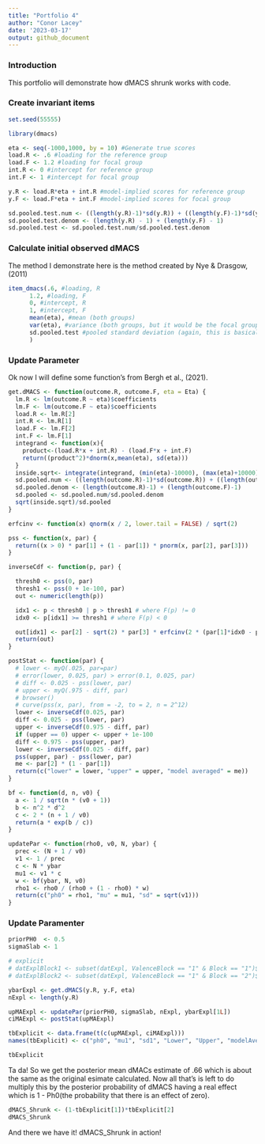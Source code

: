 ```yaml
---
title: "Portfolio 4"
author: "Conor Lacey"
date: '2023-03-17'
output: github_document
---
```


### Introduction

This portfolio will demonstrate how dMACS shrunk works with code. 

### Create invariant items 

```r
set.seed(55555)

library(dmacs)

eta <- seq(-1000,1000, by = 10) #Generate true scores
load.R <- .6 #loading for the reference group
load.F <- 1.2 #loading for focal group
int.R <- 0 #intercept for reference group
int.F <- 1 #intercept for focal group

y.R <- load.R*eta + int.R #model-implied scores for reference group
y.F <- load.F*eta + int.F #model-implied scores for focal group

sd.pooled.test.num <- ((length(y.R)-1)*sd(y.R)) + ((length(y.F)-1)*sd(y.F)) 
sd.pooled.test.denom <- (length(y.R) - 1) + (length(y.F) - 1)
sd.pooled.test <- sd.pooled.test.num/sd.pooled.test.denom
```

### Calculate initial observed dMACS

The method I demonstrate here is the method created by Nye & Drasgow, (2011)

```r
item_dmacs(.6, #loading, R 
      1.2, #loading, F
      0, #intercept, R
      1, #intercept, F
      mean(eta), #mean (both groups)
      var(eta), #variance (both groups, but it would be the focal group if they didn't have the same variance)
      sd.pooled.test #pooled standard deviation (again, this is basically arbitrary)
      )
```

### Update Parameter 

Ok now I will define some function's from Bergh et al., (2021).

```r
get.dMACS <- function(outcome.R, outcome.F, eta = Eta) {
  lm.R <- lm(outcome.R ~ eta)$coefficients
  lm.F <- lm(outcome.F ~ eta)$coefficients
  load.R <- lm.R[2]
  int.R <- lm.R[1]
  load.F <- lm.F[2]
  int.F <- lm.F[1]
  integrand <- function(x){
    product<-(load.R*x + int.R) - (load.F*x + int.F)
    return((product^2)*dnorm(x,mean(eta), sd(eta)))
  }
  inside.sqrt<- integrate(integrand, (min(eta)-10000), (max(eta)+10000))$value
  sd.pooled.num <- ((length(outcome.R)-1)*sd(outcome.R)) + ((length(outcome.F)-1)*sd(outcome.F))
  sd.pooled.denom <- (length(outcome.R)-1) + (length(outcome.F)-1)
  sd.pooled <- sd.pooled.num/sd.pooled.denom
  sqrt(inside.sqrt)/sd.pooled
}

erfcinv <- function(x) qnorm(x / 2, lower.tail = FALSE) / sqrt(2)

pss <- function(x, par) {
  return((x > 0) * par[1] + (1 - par[1]) * pnorm(x, par[2], par[3]))
}

inverseCdf <- function(p, par) {

  thresh0 <- pss(0, par)
  thresh1 <- pss(0 + 1e-100, par)
  out <- numeric(length(p))

  idx1 <- p < thresh0 | p > thresh1 # where F(p) != 0
  idx0 <- p[idx1] >= thresh1 # where F(p) < 0

  out[idx1] <- par[2] - sqrt(2) * par[3] * erfcinv(2 * (par[1]*idx0 - p[idx1]) / (par[1] - 1))
  return(out)
}

postStat <- function(par) {
  # lower <- myQ(.025, par=par)
  # error(lower, 0.025, par) > error(0.1, 0.025, par)
  # diff <- 0.025 - pss(lower, par)
  # upper <- myQ(.975 - diff, par)
  # browser()
  # curve(pss(x, par), from = -2, to = 2, n = 2^12)
  lower <- inverseCdf(0.025, par)
  diff <- 0.025 - pss(lower, par)
  upper <- inverseCdf(0.975 - diff, par)
  if (upper == 0) upper <- upper + 1e-100
  diff <- 0.975 - pss(upper, par)
  lower <- inverseCdf(0.025 - diff, par)
  pss(upper, par) - pss(lower, par)
  me <- par[2] * (1 - par[1])
  return(c("lower" = lower, "upper" = upper, "model averaged" = me))
}

bf <- function(d, n, v0) {
  a <- 1 / sqrt(n * (v0 + 1))
  b <- n^2 * d^2
  c <- 2 * (n + 1 / v0)
  return(a * exp(b / c))
}

updatePar <- function(rho0, v0, N, ybar) {
  prec <- (N + 1 / v0)
  v1 <- 1 / prec
  c <- N * ybar
  mu1 <- v1 * c
  w <- bf(ybar, N, v0)
  rho1 <- rho0 / (rho0 + (1 - rho0) * w)
  return(c("ph0" = rho1, "mu" = mu1, "sd" = sqrt(v1)))
}
```


### Update Paramenter

```r
priorPH0  <- 0.5
sigmaSlab <- 1

# explicit
# datExplBlock1 <- subset(datExpl, ValenceBlock == "1" & Block == "1")$DV
# datExplBlock2 <- subset(datExpl, ValenceBlock == "1" & Block == "2")$DV

ybarExpl <- get.dMACS(y.R, y.F, eta)
nExpl <- length(y.R)

upMAExpl <- updatePar(priorPH0, sigmaSlab, nExpl, ybarExpl[1L])
ciMAExpl <- postStat(upMAExpl)

tbExplicit <- data.frame(t(c(upMAExpl, ciMAExpl)))
names(tbExplicit) <- c("ph0", "mu1", "sd1", "Lower", "Upper", "modelAveraged")

tbExplicit
```

Ta da! So we get the posterior mean dMACs estimate of .66 which is about the same as the original esimate calculated. Now all that's is left to do multiply this by the posterior probability of dMACS having a real effect which is 1 - Ph0(the probability that there is an effect of zero). 

```r
dMACS_Shrunk <- (1-tbExplicit[1])*tbExplicit[2]
dMACS_Shrunk
```

And there we have it! dMACS_Shrunk in action!
